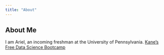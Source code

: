 ```yaml
---
title: "About"
---
```

## About Me
I am Ariel, an incoming freshman at the University of Pennsylvania.
[Kane's Free Data Science Bootcamp](https://bootcamp.davidkane.info)
